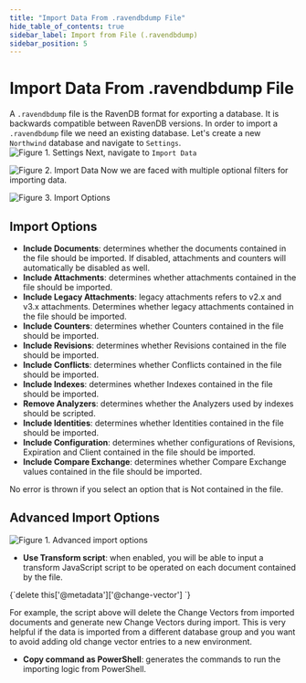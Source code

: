 ```yaml
---
title: "Import Data From .ravendbdump File"
hide_table_of_contents: true
sidebar_label: Import from File (.ravendbdump)
sidebar_position: 5
---
```



# Import Data From .ravendbdump File

A `.ravendbdump` file is the RavenDB format for exporting a database. It is backwards compatible between RavenDB versions. 
In order to import a `.ravendbdump` file we need an existing database. Let's create a new `Northwind` database and navigate to `Settings`.  
![Figure 1. Settings](./assets/setting.png)
Next, navigate to `Import Data`  

![Figure 2. Import Data](./assets/import-data.png)
Now we are faced with multiple optional filters for importing data.  

![Figure 3. Import Options](./assets/import-options.png)
## Import Options 

- **Include Documents**: determines whether the documents contained in the file should be imported. If disabled, attachments and counters will automatically be disabled as well.  
- **Include Attachments**: determines whether attachments contained in the file should be imported.  
- **Include Legacy Attachments**: legacy attachments refers to v2.x and v3.x attachments. Determines whether legacy attachments contained in the file should be imported.  
- **Include Counters**: determines whether Counters contained in the file should be imported.  
- **Include Revisions**: determines whether Revisions contained in the file should be imported.  
- **Include Conflicts**: determines whether Conflicts contained in the file should be imported.  
- **Include Indexes**: determines whether Indexes contained in the file should be imported.  
- **Remove Analyzers**: determines whether the Analyzers used by indexes should be scripted.  
- **Include Identities**: determines whether Identities contained in the file should be imported.  
- **Include Configuration**: determines whether configurations of Revisions, Expiration and Client contained in the file should be imported.  
- **Include Compare Exchange**: determines whether Compare Exchange values contained in the file should be imported.  

<Admonition type="note" title="Note" id="note" href="#note">
No error is thrown if you select an option that is Not contained in the file.  
</Admonition>

## Advanced Import Options
![Figure 1. Advanced import options](./assets/advanced-import-options.JPG)  

- **Use Transform script**: when enabled, you will be able to input a transform JavaScript script to be operated on each document contained by the file.

<TabItem value="javascript" label="javascript">
<CodeBlock language="javascript">
{`delete this['@metadata']['@change-vector']
`}
</CodeBlock>
</TabItem> 

For example, the script above will delete the Change Vectors from imported documents and generate new Change Vectors during import. 
This is very helpful if the data is imported from a different database group and you want to avoid adding old change vector entries to a new environment. 

- **Copy command as PowerShell**: generates the commands to run the importing logic from PowerShell.


